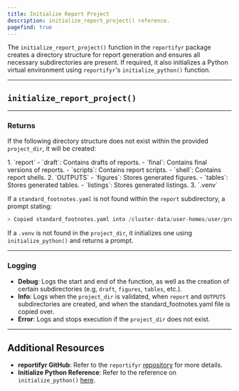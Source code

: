 ```yaml
---
title: Initialize Report Project
description: initialize_report_project() reference. 
pagefind: true
---
```



The `initialize_report_project()` function in the `reportifyr` package creates a directory structure for report generation and ensures all necessary subdirectories are present. If required, it also initializes a Python virtual environment using `reportifyr`'s `initialize_python()` function.

---

## `initialize_report_project()`

<EmbeddedHTML filename="/public/html_files/initialize_report_project.html"/>

---

### Returns

If the following directory structure does not exist within the provided `project_dir`, it will be created: 

<Steps>
1. `report`
   - `draft`: Contains drafts of reports.
   - `final`: Contains final versions of reports.
   - `scripts`: Contains report scripts.
   - `shell`: Contains report shells.
2. `OUTPUTS`
   - `figures`: Stores generated figures.
   - `tables`: Stores generated tables.
   - `listings`: Stores generated listings.
3. `.venv`
</Steps>

If a `standard_footnotes.yaml` is not found within the `report` subdirectory, a prompt stating:

```r
> Copied standard_footnotes.yaml into /cluster-data/user-homes/user/project/report
```

If a `.venv` is not found in the `project_dir`, it initializes one using `initialize_python()` and returns a prompt.

---

### Logging

- **Debug**: Logs the start and end of the function, as well as the creation of certain subdirectories (e.g, `draft`, `figures`, `tables`, etc.).
- **Info**: Logs when the `project_dir` is validated, when `report` and `OUTPUTS` subdirectories are created, and when the standard_footnotes.yaml file is copied over.
- **Error**: Logs and stops execution if the `project_dir` does not exist.

---

## Additional Resources

- **reportifyr GitHub**: Refer to the `reportifyr` [repository](https://github.com/A2-ai/reportifyr) for more details. 
- **Initialize Python Reference**: Refer to the reference on `initialize_python()` [here](/reference/setup/initialize_python).
